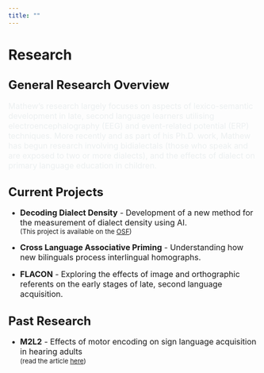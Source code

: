 ```yaml
---
title: ""
---
```


# Research

## <font size = "5">General Research Overview</font>

<font size = "3" font color = #ECF0F1>Mathew's research largely focuses on aspects of lexico-semantic development in late, second language learners utilising electroencephalography (EEG) and event-related potential (ERP) techniques. More recently and as part of his Ph.D. work, Mathew has begun research involving bidialectals (those who speak and are exposed to two or more dialects), and the effects of dialect on primary language education in children. </font>

## <font size = "5">Current Projects</font>

-   <font size = "3"><b>Decoding Dialect Density</b> - </font><font size = "3">Development of a new method for the measurement of dialect density using AI. </font><br><font size = "2">(This project is available on the <a href = "https://osf.io/gwe3k/" target = "_blank">OSF</a>)</font>

-   <font size = "3"> <b>Cross Language Associative Priming</b> - </font><font size = "3">Understanding how new bilinguals process interlingual homographs.</font>

-   <font size = "3"> <b>FLACON</b> - </font><font size = "3">Exploring the effects of image and orthographic referents on the early stages of late, second language acquisition. </font>

## <font size = "5">Past Research</font>

-   <font size = "3"><b>M2L2</b> - </font><font size = "3"> Effects of motor encoding on sign language acquisition in hearing adults</font><br><font size = "2">(read the article <a href = "https://www.cambridge.org/core/journals/studies-in-second-language-acquisition/article/feeling-signs-motor-encoding-enhances-sign-language-learning-in-hearing-adults/007AF08B353F15DD7E8298B92001D05D" target = "_blank">here</a>) </font>
